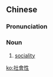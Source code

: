 {{also|社会性}}
==Chinese==
{{zh-forms|s=社会性|type=21}}

===Pronunciation===
{{zh-pron
|m=shèhuìxìng
|cat=n
}}

===Noun===
{{zh-noun}}

# [[sociality]]

[[ko:社會性]]
